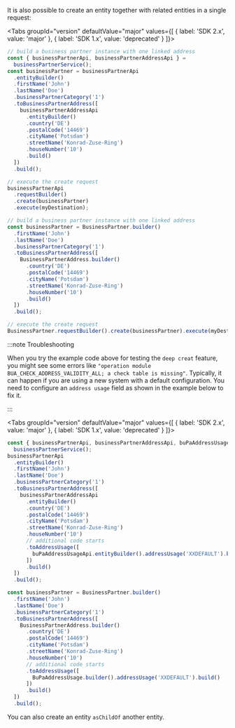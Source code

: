 
It is also possible to create an entity together with related entities in a single request:

<Tabs groupId="version" defaultValue="major" values={[ { label: 'SDK 2.x', value: 'major' }, { label: 'SDK 1.x', value: 'deprecated' } ]}>
<TabItem value="major">

```ts
// build a business partner instance with one linked address
const { businessPartnerApi, businessPartnerAddressApi } =
  businessPartnerService();
const businessPartner = businessPartnerApi
  .entityBuilder()
  .firstName('John')
  .lastName('Doe')
  .businessPartnerCategory('1')
  .toBusinessPartnerAddress([
    businessPartnerAddressApi
      .entityBuilder()
      .country('DE')
      .postalCode('14469')
      .cityName('Potsdam')
      .streetName('Konrad-Zuse-Ring')
      .houseNumber('10')
      .build()
  ])
  .build();

// execute the create request
businessPartnerApi
  .requestBuilder()
  .create(businessPartner)
  .execute(myDestination);
```

</TabItem>
<TabItem value="deprecated">

```ts
// build a business partner instance with one linked address
const businessPartner = BusinessPartner.builder()
  .firstName('John')
  .lastName('Doe')
  .businessPartnerCategory('1')
  .toBusinessPartnerAddress([
    BusinessPartnerAddress.builder()
      .country('DE')
      .postalCode('14469')
      .cityName('Potsdam')
      .streetName('Konrad-Zuse-Ring')
      .houseNumber('10')
      .build()
  ])
  .build();

// execute the create request
BusinessPartner.requestBuilder().create(businessPartner).execute(myDestination);
```

</TabItem>
</Tabs>

:::note Troubleshooting

When you try the example code above for testing the `deep creat` feature, you might see some errors like `"operation module BUA_CHECK_ADDRESS_VALIDITY_ALL; a check table is missing"`.
Typically, it can happen if you are using a new system with a default configuration.
You need to configure an `address usage` field as shown in the example below to fix it.

:::

<Tabs groupId="version" defaultValue="major" values={[ { label: 'SDK 2.x', value: 'major' }, { label: 'SDK 1.x', value: 'deprecated' } ]}>
<TabItem value="major">

```ts
const { businessPartnerApi, businessPartnerAddressApi, buPaAddressUsageApi } =
  businessPartnerService();
businessPartnerApi
  .entityBuilder()
  .firstName('John')
  .lastName('Doe')
  .businessPartnerCategory('1')
  .toBusinessPartnerAddress([
    businessPartnerAddressApi
      .entityBuilder()
      .country('DE')
      .postalCode('14469')
      .cityName('Potsdam')
      .streetName('Konrad-Zuse-Ring')
      .houseNumber('10')
      // additional code starts
      .toAddressUsage([
        buPaAddressUsageApi.entityBuilder().addressUsage('XXDEFAULT').build()
      ])
      .build()
  ])
  .build();
```

  </TabItem>
<TabItem value="deprecated">

```ts
const businessPartner = BusinessPartner.builder()
  .firstName('John')
  .lastName('Doe')
  .businessPartnerCategory('1')
  .toBusinessPartnerAddress([
    BusinessPartnerAddress.builder()
      .country('DE')
      .postalCode('14469')
      .cityName('Potsdam')
      .streetName('Konrad-Zuse-Ring')
      .houseNumber('10')
      // additional code starts
      .toAddressUsage([
        BuPaAddressUsage.builder().addressUsage('XXDEFAULT').build()
      ])
      .build()
  ])
  .build();
```

  </TabItem>
  </Tabs>

You can also create an entity `asChildOf` another entity.
